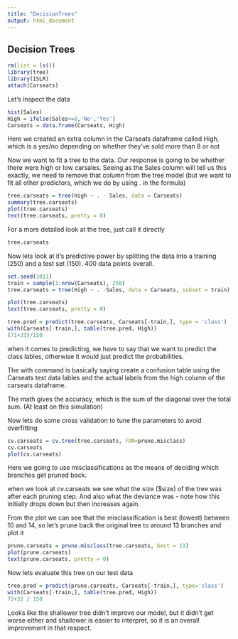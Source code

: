 ```yaml
---
title: "DecisionTrees"
output: html_document
---
```


Decision Trees
--------------

```r
rm(list = ls())
library(tree)
library(ISLR)
attach(Carseats)
```

Let's inspect the data

```r
hist(Sales)
High = ifelse(Sales<=8,'No','Yes')
Carseats = data.frame(Carseats, High)
```

Here we created an extra column in the Carseats dataframe called High, which is a yes/no depending on whether they've sold more than 8 or not

Now we want to fit a tree to the data. Our response is going to be whether there were high or low carsales. Seeing as the Sales column will tell us this exactly, we need to remove that column from the tree model (but we want to fit all other predictors, which we do by using . in the formula)

```r
tree.carseats = tree(High ~ . - Sales, data = Carseats)
summary(tree.carseats)
plot(tree.carseats)
text(tree.carseats, pretty = 0)
```

For a more detailed look at the tree, just call it directly

```r
tree.carseats

```

Now lets look at it's predictive power by splitting the data into a training (250) and a test set (150). 400 data points overall.

```r
set.seed(1011)
train = sample(1:nrow(Carseats), 250)
tree.carseats = tree(High ~ . -Sales, data = Carseats, subset = train)

plot(tree.carseats)
text(tree.carseats, pretty = 0)

tree.pred = predict(tree.carseats, Carseats[-train,], type = 'class')
with(Carseats[-train,], table(tree.pred, High))
(71+33)/150

```

when it comes to predicting, we have to say that we want to predict the class lables, otherwise it would just predict the probabilities.

The with command is basically saying create a confusion table using the Carseats test data lables and the actual labels from the high column of the carseats dataframe.

The math gives the accuracy, which is the sum of the diagonal over the total sum. (At least on this simulation)

Now lets do some cross validation to tune the parameters to avoid overfitting

```r
cv.carseats = cv.tree(tree.carseats, FUN=prune.misclass)
cv.carseats
plot(cv.carseats)
```

Here we going to use misclassifications as the means of deciding which branches get pruned back.

when we look at cv.carseats we see what the size ($size) of the tree was after each pruning step. And also what the deviance was - note how this initially drops down but then increases again.

From the plot we can see that the misclassification is best (lowest) between 10 and 14, so let's prune back the original tree to around 13 branches and plot it

```r
prune.carseats = prune.misclass(tree.carseats, best = 13)
plot(prune.carseats)
text(prune.carseats, pretty = 0)
```

Now lets evaluate this tree on our test data

```r
tree.pred = predict(prune.carseats, Carseats[-train,], type='class')
with(Carseats[-train,], table(tree.pred, High))
72+32 / 150
```

Looks like the shallower tree didn't improve our model, but it didn't get worse either and shallower is easier to interpret, so it is an overall improvement in that respect.


